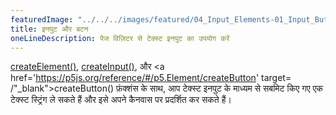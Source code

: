 ---
featuredImage: "../../../images/featured/04_Input_Elements-01_Input_Button-thumbnail.png"
title: इनपुट और बटन
oneLineDescription: पेज विज़िटर से टेक्स्ट इनपुट का उपयोग करें
---

<a href='/reference/#/p5.Element/createElement' target='_blank'>createElement()</a>, <a href='https://p5js का उपयोग करना। org/reference/#/p5/createInput' target='_blank'>createInput()</a>, और <a href='https://p5js.org/reference/#/p5.Element/createButton' target= /"_blank">createButton()</a> फ़ंक्शंस के साथ, आप टेक्स्ट इनपुट के माध्यम से सबमिट किए गए  एक टेक्स्ट स्ट्रिंग ले सकते हैं और इसे अपने कैनवास पर प्रदर्शित कर सकते हैं।